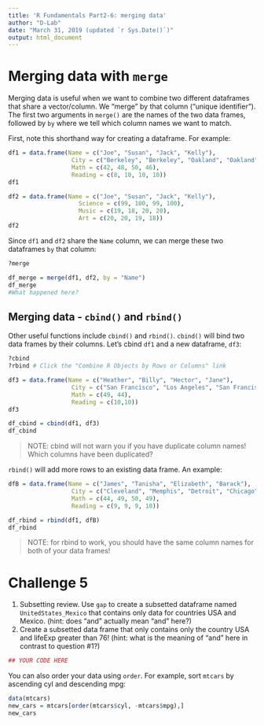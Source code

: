 ```yaml
---
title: 'R Fundamentals Part2-6: merging data'
author: "D-Lab"
date: "March 31, 2019 (updated `r Sys.Date()`)"
output: html_document
---
```


# Merging data with `merge`

Merging data is useful when we want to combine two different dataframes that share a vector/column. We "merge" by that column ("unique identifier"). The first two arguments in `merge()` are the names of the two data frames, followed by `by` where we tell which column names we want to match.  

First, note this shorthand way for creating a dataframe. For example: 

```r
df1 = data.frame(Name = c("Joe", "Susan", "Jack", "Kelly"),
                  City = c("Berkeley", "Berkeley", "Oakland", "Oakland"),
                  Math = c(42, 48, 50, 46),
                  Reading = c(8, 10, 10, 10))
df1

df2 = data.frame(Name = c("Joe", "Susan", "Jack", "Kelly"),
                    Science = c(99, 100, 99, 100),
                    Music = c(19, 18, 20, 20),
                    Art = c(20, 20, 19, 18))
df2
```

Since `df1` and `df2` share the `Name` column, we can merge these two dataframes `by` that column: 

```r
?merge
```
```r
df_merge = merge(df1, df2, by = "Name")
df_merge
#What happened here? 
```

## Merging data - `cbind()` and `rbind()`

Other useful functions include `cbind()` and `rbind()`. `cbind()` will bind two data frames by their columns. Let's cbind `df1` and a new dataframe, `df3`:
```r
?cbind
?rbind # Click the "Combine R Objects by Rows or Columns" link
```
```r
df3 = data.frame(Name = c("Heather", "Billy", "Hector", "Jane"),
                  City = c("San Francisco", "Los Angeles", "San Francisco", "Chico"),
                  Math = c(49, 44),
                  Reading = c(10,10))
df3

df_cbind = cbind(df1, df3)
df_cbind
```

> NOTE: cbind will not warn you if you have duplicate column names! Which columns have been duplicated? 

`rbind()` will add more rows to an existing data frame. An example:

```r
dfB = data.frame(Name = c("James", "Tanisha", "Elizabeth", "Barack"),
                  City = c("Cleveland", "Memphis", "Detroit", "Chicago"),
                  Math = c(44, 49, 50, 49),
                  Reading = c(9, 9, 9, 10))

df_rbind = rbind(df1, dfB)
df_rbind
```
> NOTE: for rbind to work, you should have the same column names for both of your data frames! 

# **Challenge 5** 

1. Subsetting review. Use `gap` to create a subsetted dataframe named `UnitedStates_Mexico` that contains only data for countries USA and Mexico. (hint: does "and" actually mean "and" here?)  
2. Create a subsetted data frame that only contains only the country USA and lifeExp greater than 76! (hint: what is the meaning of "and" here in contrast to question #1?)  

```r
## YOUR CODE HERE
```

You can also order your data using `order`. For example, sort `mtcars` by ascending cyl and descending mpg: 
```r
data(mtcars)
new_cars = mtcars[order(mtcars$cyl, -mtcars$mpg),] 
new_cars
```
 
